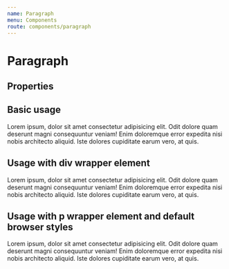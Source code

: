 ```yaml
---
name: Paragraph
menu: Components
route: components/paragraph
---
```



# Paragraph

## Properties

<Props of={Paragraph} />

## Basic usage

<Playground>
    <Paragraph>
        Lorem ipsum, dolor sit amet consectetur adipisicing elit. Odit dolore
        quam deserunt magni consequuntur veniam! Enim doloremque error expedita
        nisi nobis architecto aliquid. Iste dolores cupiditate earum vero, at
        quis.
    </Paragraph>
</Playground>

## Usage with div wrapper element

<Playground>
    <Paragraph as="div">
        Lorem ipsum, dolor sit amet consectetur adipisicing elit. Odit dolore
        quam deserunt magni consequuntur veniam! Enim doloremque error expedita
        nisi nobis architecto aliquid. Iste dolores cupiditate earum vero, at
        quis.
    </Paragraph>
</Playground>

## Usage with p wrapper element and default browser styles

<Playground>
    <Paragraph as="p" marginAll="default">
        Lorem ipsum, dolor sit amet consectetur adipisicing elit. Odit dolore
        quam deserunt magni consequuntur veniam! Enim doloremque error expedita
        nisi nobis architecto aliquid. Iste dolores cupiditate earum vero, at
        quis.
    </Paragraph>
</Playground>
